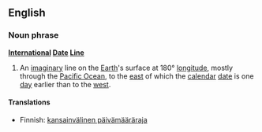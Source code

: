 ==English==
===Noun phrase===
{{wikipedia}}
'''[[International]] [[Date]] [[Line]]'''
#An [[imaginary]] line on the [[Earth]]'s surface at 180° [[longitude]], mostly through the [[Pacific Ocean]], to the [[east]] of which the [[calendar]] [[date]] is one [[day]] earlier than to the [[west]].

====Translations====
*Finnish: [[kansainvälinen päivämääräraja]]